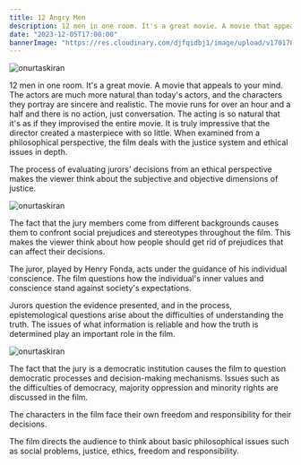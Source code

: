 ```yaml
---
title: 12 Angry Men
description: 12 men in one room. It's a great movie. A movie that appeals to your mind. The actors are much more natural than today's actors, and the characters they portray are sincere and realistic.
date: "2023-12-05T17:00:00"
bannerImage: "https://res.cloudinary.com/djfqidbj1/image/upload/v1701784811/o9blyfh8volvcweu6aip.jpg"
---
```


<img className="w-full rounded-xl" src="https://res.cloudinary.com/djfqidbj1/image/upload/v1701784811/o9blyfh8volvcweu6aip.jpg" alt="onurtaskiran" />

12 men in one room. It's a great movie. A movie that appeals to your mind. The actors are much more natural than today's actors, and the characters they portray are sincere and realistic. The movie runs for over an hour and a half and there is no action, just conversation. The acting is so natural that it's as if they improvised the entire movie. It is truly impressive that the director created a masterpiece with so little. When examined from a philosophical perspective, the film deals with the justice system and ethical issues in depth.

The process of evaluating jurors' decisions from an ethical perspective makes the viewer think about the subjective and objective dimensions of justice.

<img className="w-full " src="https://res.cloudinary.com/djfqidbj1/image/upload/v1701784510/bdqxglae9vewdlusor4f.jpg" alt="onurtaskiran" />

The fact that the jury members come from different backgrounds causes them to confront social prejudices and stereotypes throughout the film. This makes the viewer think about how people should get rid of prejudices that can affect their decisions.

The juror, played by Henry Fonda, acts under the guidance of his individual conscience. The film questions how the individual's inner values ​​and conscience stand against society's expectations.

Jurors question the evidence presented, and in the process, epistemological questions arise about the difficulties of understanding the truth. The issues of what information is reliable and how the truth is determined play an important role in the film.

<img className="w-full " src="https://res.cloudinary.com/djfqidbj1/image/upload/v1701784510/e4p019vvmkri95do2rq7.jpg" alt="onurtaskiran" />

The fact that the jury is a democratic institution causes the film to question democratic processes and decision-making mechanisms. Issues such as the difficulties of democracy, majority oppression and minority rights are discussed in the film.

The characters in the film face their own freedom and responsibility for their decisions.

The film directs the audience to think about basic philosophical issues such as social problems, justice, ethics, freedom and responsibility.